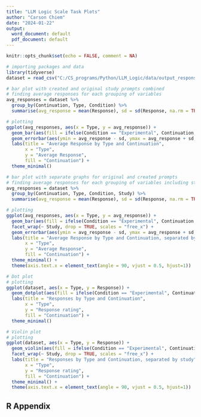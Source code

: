 ---
title: "LLM Logic Scale Task Plots"
author: "Carson Chiem"
date: "2024-01-22"
output:
  word_document: default
  pdf_document: default
---

```{r setup, include=FALSE}
knitr::opts_chunk$set(echo = FALSE, comment = NA)
```

```{r}
# importing packages and data
library(tidyverse)
dataset = read_csv("C:/CS_programs/Python/LLM_Logic/data/output_responses.csv")
```

```{r}
# bar plot with created and original study prompts combined
# finding average responses for each grouping of variables
avg_responses = dataset %>%
  group_by(Continuation, Type, Condition) %>%
  summarise(avg_response = mean(Response), sd = sd(Response, na.rm = TRUE))

# plotting
ggplot(avg_responses, aes(x = Type, y = avg_response)) +
  geom_bar(aes(fill = ifelse(Condition == "Experimental", Continuation, "Control")), stat = "identity", position = "dodge") +
  geom_errorbar(aes(ymin = avg_response - sd, ymax = avg_response + sd, fill = Continuation), position = position_dodge(0.9), width = 0.2) +
  labs(title = "Average Response by Type and Continuation",
       x = "Type",
       y = "Average Response",
       fill = "Continuation") +
  theme_minimal()
```

```{r}
# bar plot with separate graphs for original and created prompts
# finding average responses for each grouping of variables including study
avg_responses = dataset %>%
  group_by(Continuation, Type, Condition, Study) %>%
  summarise(avg_response = mean(Response), sd = sd(Response, na.rm = TRUE))

# plotting
ggplot(avg_responses, aes(x = Type, y = avg_response)) +
  geom_bar(aes(fill = ifelse(Condition == "Experimental", Continuation, "Control")), stat = "identity", position = "dodge") +
  facet_wrap(~ Study, drop = TRUE, scales = "free_x") +
  geom_errorbar(aes(ymin = avg_response - sd, ymax = avg_response + sd, fill = Continuation), na.rm = TRUE, position = position_dodge(0.9), width = 0.2) + 
  labs(title = "Average Response by Type and Continuation, separated by study",
       x = "Type",
       y = "Average Response",
       fill = "Continuation") +
  theme_minimal() +
  theme(axis.text.x = element_text(angle = 90, vjust = 0.5, hjust=1))
```

```{r}
# Dot plot
# plotting 
ggplot(dataset, aes(x = Type, y = Response)) +
  geom_dotplot(aes(fill = ifelse(Condition == "Experimental", Continuation, "Control")), binaxis = "y", stackdir = "center", position = "dodge", dotsize=.2, binwidth = .1) +
  labs(title = "Responses by Type and Continuation",
       x = "Type",
       y = "Response rating",
       fill = "Continuation") +
  theme_minimal()
```

```{r}
# Violin plot
# plotting
ggplot(dataset, aes(x = Type, y = Response)) +
  geom_violin(aes(fill = ifelse(Condition == "Experimental", Continuation, "Control")), binaxis = "y", stackdir = "center", position = "dodge", dotsize=.3, binwidth = .1, jitter = 0.2) +
  facet_wrap(~ Study, drop = TRUE, scales = "free_x") +
  labs(title = "Responses by Type and Continuation, separated by study",
       x = "Type",
       y = "Response rating",
       fill = "Continuation") +
  theme_minimal() +
  theme(axis.text.x = element_text(angle = 90, vjust = 0.5, hjust=1))
```
## R Appendix

```{r, ref.label=knitr::all_labels(), eval = F, echo = T}

```